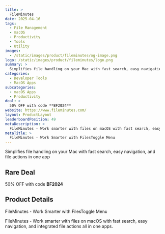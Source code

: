 ```yaml
---
title: >
  FileMinutes
date: 2025-04-16
tags:
  - File Management
  - macOS
  - Productivity
  - Tools
  - Utility
images:
  - /static/images/product/fileminutes/og-image.png
logo: /static/images/product/fileminutes/logo.png
summary: >
  Simplifies file handling on your Mac with fast search, easy navigation, and file actions in one app
categories:
  - Developer Tools
  - MacOS Apps
subcategories:
  - macOS Apps
  - Productivity
deal: >
  50% OFF with code **BF2024**
website: https://www.fileminutes.com/
layout: ProductLayout
leaderboardPosition: 49
metaDescription: >
  FileMinutes - Work smarter with files on macOS with fast search, easy navigation, and integrated file actions all in one apps.
metaTitle: >
  FileMinutes - Work Smarter with FilesToggle Menu
---
```

Simplifies file handling on your Mac with fast search, easy navigation, and file actions in one app

## Rare Deal

50% OFF with code **BF2024**

## Product Details

FileMinutes - Work Smarter with FilesToggle Menu

FileMinutes - Work smarter with files on macOS with fast search, easy navigation, and integrated file actions all in one apps.
